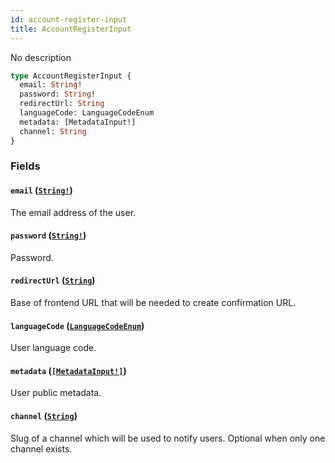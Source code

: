 ```yaml
---
id: account-register-input
title: AccountRegisterInput
---
```


No description

```graphql
type AccountRegisterInput {
  email: String!
  password: String!
  redirectUrl: String
  languageCode: LanguageCodeEnum
  metadata: [MetadataInput!]
  channel: String
}
```

### Fields

#### `email` ([`String!`](../../../developer/api-reference/scalars/string))

The email address of the user.

#### `password` ([`String!`](../../../developer/api-reference/scalars/string))

Password.

#### `redirectUrl` ([`String`](../../../developer/api-reference/scalars/string))

Base of frontend URL that will be needed to create confirmation URL.

#### `languageCode` ([`LanguageCodeEnum`](../../../developer/api-reference/enums/language-code-enum))

User language code.

#### `metadata` ([`[MetadataInput!]`](../../../developer/api-reference/inputs/metadata-input))

User public metadata.

#### `channel` ([`String`](../../../developer/api-reference/scalars/string))

Slug of a channel which will be used to notify users. Optional when only one channel exists.
